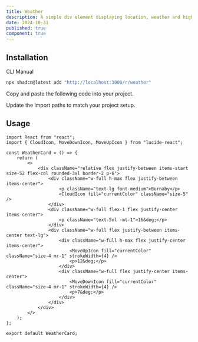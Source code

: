 ```yaml
---
title: Weather
description: A simple div element displaying location, weather and high-lows.
date: 2024-10-31
published: true
component: true
---
```


<ComponentPreview name="weather-demo" title="Weather" description="A weather card." />

## Installation

<Tabs defaultValue="cli">

<TabsList>
  <TabsTrigger value="cli">CLI</TabsTrigger>
  <TabsTrigger value="manual">Manual</TabsTrigger>
</TabsList>
<TabsContent value="cli">

```bash
npx shadcn@latest add "http://localhost:3000/r/weather"
```

</TabsContent>

<TabsContent value="manual">

<Steps>

<Step>Copy and paste the following code into your project.</Step>

<ComponentSource name="weather" />

<Step>Update the import paths to match your project setup.</Step>

</Steps>

</TabsContent>

</Tabs>

## Usage

```tsx showLineNumbers
import React from "react";
import { CloudIcon, MoveDownIcon, MoveUpIcon } from "lucide-react";

const WeatherCard = () => {
	return (
		<>
			<div className="relative flex justify-between items-start size-52 flex-col rounded-3xl border-2 p-6">
				<div className="w-full h-max flex justify-between items-center">
					<p className="text-lg font-medium">Burnaby</p>
					<CloudIcon fill="currentColor" className="size-5" />
				</div>
				<div className="w-full flex-1 flex justify-center items-center">
					<p className="text-5xl -mt-1">16&deg;</p>
				</div>
				<div className="w-full flex justify-between items-center text-lg">
					<div className="w-full h-max flex justify-center items-center">
						<MoveUpIcon fill="currentColor" className="size-4 mr-1" strokeWidth={4} />
						<p>12&deg;</p>
					</div>
					<div className="w-full flex justify-center items-center">
						<MoveDownIcon fill="currentColor" className="size-4 mr-1" strokeWidth={4} />
						<p>7&deg;</p>
					</div>
				</div>
			</div>
		</>
	);
};

export default WeatherCard;
```

